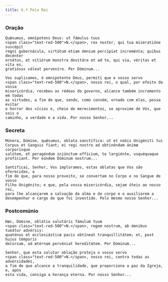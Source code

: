 ```yaml
---
title: 6.ª Pelo Rei
---
```


### Oração

<div class="side-by-side not-content">

    Quǽsumus, omnípotens Deus: ut fámulus tuus
    <span class="text-red-500">N.</span>, rex noster, qui tua miseratióne suscépit
    regni gubernácula, virtútum etiam ómnium percípiat increménta; quibus decénter
    ornátus, et vitiórum monstra devitáre et ad te, qui via, véritas et vita es,
    gratiósus váleat perveníre. Per Dóminum...

    Vos suplicamos, ó omnipotente Deus, permiti que o vosso servo
    <span class="text-red-500">N.</span>, nosso rei, o qual, por efeito da vossa
    misericórdia, recebeu as rédeas do governo, alcance também incremento em todas
    as virtudes, a fim de que, sendo, como convém, ornado com elas, possa evitar
    o horror dos vícios e, cheio de merecimentos, se aproxime de Vós, que sois o
    caminho, a verdade e a vida. Por nosso Senhor...

</div>

### Secreta

<div class="side-by-side not-content">

    Múnera, Dómine, quǽsumus, oblata sanctífica: ut et nobis Unigéniti tui
    Corpus et Sanguis fiant; ei regi nostro ad obtinéndam ánimæ corporísque
    salútem, et peragéndum injúnctum offícium, te largiénte, usquéquaque
    profíciant. Per eúndem Dóminum nostrum...

    Santificai, Senhor, Vos imploramos, estas oblatas que Vos são oferecidas, a
    fim de que, para nosso proveito, se convertam no Corpo e no Sangue de vosso
    Filho Unigénito; e que, pela vossa misericórdia, sejam úteis ao nosso rei,
    para lhe alcançarem a salvação da alma e do corpo e o auxiliarem a
    desempenhar o cargo de que foi investido. Pelo mesmo nosso Senhor...

</div>

### Postcomúnio

<div class="side-by-side not-content">

    Hæc, Dómine, oblátio salutáris fámulum tuum
    <span class="text-red-500">N.</span>, regem nostrum, ab ómnibus tueátur advérsis:
    quaténus et ecclesiásticæ pacis obtíneat tranquillitátem; et, post hujus témporis
    decúrsum, ad ætérnam pervéniat hereditátem. Per Dóminum...

    Senhor, que esta salutar oblação proteja o vosso servo
    <span class="text-red-500">N.</span>, nosso rei, contra todas as adversidades,
    a fim de que alcance a tranquilidade, que proporciona a paz da Igreja, e, após
    esta vida, consiga a herança eterna. Por nosso Senhor...

</div>
